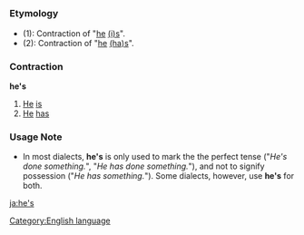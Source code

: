 =={{en}}==
[[Category:English language]]
===Etymology===
*(1): Contraction of "[[he]] [[is|(i)s]]".
*(2): Contraction of "[[he]] [[has|(ha)s]]".
===Contraction===
'''he's'''

#[[He]] [[is]]
#[[He]] [[has]]
===Usage Note===
*In most dialects, '''he's''' is only used to mark the the perfect tense ("''He's done something.''", "''He has done something.''"), and not to signify possession ("''He has something.''"). Some dialects, however, use '''he's''' for both.

[[ja:he's]]